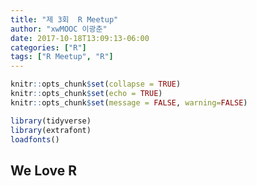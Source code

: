 ```yaml
---
title: "제 3회  R Meetup"
author: "xwMOOC 이광춘"
date: 2017-10-18T13:09:13-06:00
categories: ["R"]
tags: ["R Meetup", "R"]
---
```


```r
knitr::opts_chunk$set(collapse = TRUE)
knitr::opts_chunk$set(echo = TRUE)
knitr::opts_chunk$set(message = FALSE, warning=FALSE)

library(tidyverse)
library(extrafont)
loadfonts()
```

## We Love R
